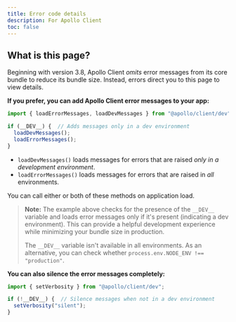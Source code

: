 ```yaml
---
title: Error code details
description: For Apollo Client
toc: false
---
```


<DisplayClientError />

## What is this page?

Beginning with version 3.8, Apollo Client _omits_ error messages from its core bundle to reduce its bundle size. Instead, errors direct you to this page to view details.

**If you prefer, you can add Apollo Client error messages to your app:**

```js title="App.js"
import { loadErrorMessages, loadDevMessages } from "@apollo/client/dev";

if (__DEV__) {  // Adds messages only in a dev environment
  loadDevMessages();
  loadErrorMessages();
}
```

- `loadDevMessages()` loads messages for errors that are raised _only in a development environment_.
- `loadErrorMessages()` loads messages for errors that are raised in _all_ environments.

You can call either or both of these methods on application load.

<blockquote>

**Note:** The example above checks for the presence of the `__DEV__` variable and loads error messages only if it's present (indicating a dev environment). This can provide a helpful development experience while minimizing your bundle size in production.

The `__DEV__` variable isn't available in all environments. As an alternative, you can check whether `process.env.NODE_ENV !== "production"`.

</blockquote>

**You can also silence the error messages completely:**

```js title="App.js"
import { setVerbosity } from "@apollo/client/dev";

if (!__DEV__) {  // Silence messages when not in a dev environment
  setVerbosity("silent");
}
```
